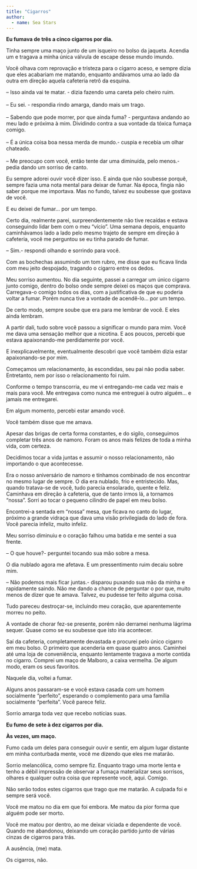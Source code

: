 ```yaml
---
title: "Cigarros"
author: 
  - name: Sea Stars
---
```


**Eu fumava de três a cinco cigarros por dia.**

Tinha sempre uma maço junto de um isqueiro no bolso da jaqueta. Acendia um e tragava a minha única válvula de escape desse mundo imundo.

Você olhava com reprovação e tristeza para o cigarro aceso, e sempre dizia que eles acabariam me matando, enquanto andávamos uma ao lado da outra em direção aquela cafeteria retrô da esquina.

| -- Isso ainda vai te matar. - dizia fazendo uma careta pelo cheiro ruim.
| 
| -- Eu sei. - respondia rindo amarga, dando mais um trago.
| 
| -- Sabendo que pode morrer, por que ainda fuma? - perguntava andando ao meu lado e próxima à mim. Dividindo contra a sua vontade da tóxica fumaça comigo.
| 
| -- É a única coisa boa nessa merda de mundo.- cuspia e recebia um olhar chateado.
| 
| -- Me preocupo com você, então tente dar uma diminuída, pelo menos.- pedia dando um sorriso de canto.

Eu sempre adorei ouvir você dizer isso. E ainda que não soubesse porquê, sempre fazia uma nota mental para deixar de fumar. Na época, fingia não saber porque me importava. Mas no fundo, talvez eu soubesse que gostava de você. 

E eu deixei de fumar… por um tempo.

Certo dia, realmente parei, surpreendentemente não tive recaídas e estava conseguindo lidar bem com o meu "vício". Uma semana depois, enquanto caminhávamos lado a lado pelo mesmo trajeto de sempre em direção à cafeteria, você me perguntou se eu tinha parado de fumar.

| -- Sim.- respondi olhando e sorrindo para você.

Com as bochechas assumindo um tom rubro, me disse que eu ficava linda com meu jeito despojado, tragando o cigarro entre os dedos.

Meu sorriso aumentou.
No dia seguinte, passei a carregar um único cigarro junto comigo, dentro do bolso onde sempre deixei os maços que comprava. Carregava-o comigo todos os dias, com a justificativa de que eu poderia voltar a fumar. Porém nunca tive a vontade de acendê-lo… por um tempo.

De certo modo, sempre soube que era para me lembrar de você. E eles ainda lembram.

A partir dali, tudo sobre você passou a significar o mundo para mim. Você me dava uma sensação melhor que a nicotina. E aos poucos, percebi que estava apaixonando-me perdidamente por você.

E inexplicavelmente, eventualmente descobri que você também dizia estar apaixonando-se por mim.

Começamos um relacionamento, às escondidas, seu pai não podia saber. Entretanto, nem por isso o relacionamento foi ruim.

Conforme o tempo transcorria, eu me vi entregando-me cada vez mais e mais para você. Me entregava como nunca me entreguei à outro alguém… e jamais me entregarei.

Em algum momento, percebi estar amando você.

Você também disse que me amava.

Apesar das brigas de certa forma constantes, e do sigilo, conseguimos completar três anos de namoro. Foram os anos mais felizes de toda a minha vida, com certeza.

Decidimos tocar a vida juntas e assumir o nosso relacionamento, não importando o que acontecesse.

Era o nosso aniversário de namoro e tínhamos combinado de nos encontrar no mesmo lugar de sempre. O dia era nublado, frio e entristecido. Mas, quando tratava-se de você, tudo parecia ensolarado, quente e feliz. Caminhava em direção à cafeteria, que de tanto irmos lá, a tornamos "nossa". Sorri ao tocar o pequeno cilindro de papel em meu bolso.

Encontrei-a sentada em "nossa" mesa, que ficava no canto do lugar, próximo a grande vidraça que dava uma visão privilegiada do lado de fora. Você parecia infeliz, muito infeliz.

Meu sorriso diminuiu e o coração falhou uma batida e me sentei a sua frente.

| -- O que houve?- perguntei tocando sua mão sobre a mesa.

O dia nublado agora me afetava. E um pressentimento ruim decaiu sobre mim.

| -- Não podemos mais ficar juntas.- disparou puxando sua mão da minha e rapidamente saindo. Não me dando a chance de perguntar o por que, muito menos de dizer que te amava. Talvez, eu pudesse ter feito alguma coisa.

Tudo pareceu destroçar-se, incluindo meu coração, que aparentemente morreu no peito.

A vontade de chorar fez-se presente, porém não derramei nenhuma lágrima sequer. Quase como se eu soubesse que isto iria acontecer.

Saí da cafeteria, completamente devastada e procurei pelo único cigarro em meu bolso. O primeiro que acenderia em quase quatro anos. Caminhei até uma loja de conveniência, enquanto lentamente tragava a morte contida no cigarro. Comprei um maço de Malboro, a caixa vermelha. De algum modo, eram os seus favoritos.

Naquele dia, voltei a fumar.

Alguns anos passaram-se e você estava casada com um homem socialmente "perfeito", esperando o complemento para uma família socialmente "perfeita". Você parece feliz.

Sorrio amarga toda vez que recebo notícias suas.

**Eu fumo de sete à dez cigarros por dia.**

**Às vezes, um maço.**

Fumo cada um deles para conseguir ouvir e sentir, em algum lugar distante em minha conturbada mente, você me dizendo que eles me matarão.

Sorrio melancólica, como sempre fiz. Enquanto trago uma morte lenta e tenho a débil impressão de observar a fumaça materializar seus sorrisos, olhares e qualquer outra coisa que represente você, aqui. Comigo.

Não serão todos estes cigarros que trago que me matarão. A culpada foi e sempre será você.

Você me matou no dia em que foi embora. Me matou da pior forma que alguém pode ser morto.

Você me matou por dentro, ao me deixar viciada e dependente de você. Quando me abandonou, deixando um coração partido junto de várias cinzas de cigarros para trás.

A ausência, (me) mata.

Os cigarros, não.

